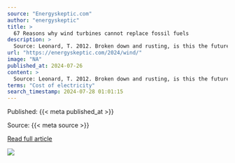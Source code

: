 ```yaml
---
source: "Energyskeptic.com"
author: "energyskeptic"
title: >
  67 Reasons why wind turbines cannot replace fossil fuels
description: >
  Source: Leonard, T. 2012. Broken down and rusting, is this the future of Britain’s ‘wind rush’? Preface Last updated 2023-10-20 The most important problem to be solved is electrifying transportation, otherwise how can you deliver the 8,000 parts of a … Cont…
url: "https://energyskeptic.com/2024/wind/"
image: "NA"
published_at: 2024-07-26
content: >
  Source: Leonard, T. 2012. Broken down and rusting, is this the future of Britains wind rush?  Preface   Last updated 2023-10-20  <ol><li>The most important problem to be solved is electrifying transp… [+149808 chars]
terms: "Cost of electricity"
search_timestamp: 2024-07-28 01:01:15
---
```



Published: {{< meta published_at >}}


Source: {{< meta source >}}


[Read full article]({{< meta url >}}){target='_blank'}



![](`r rmarkdown::metadata$image[1]`)
